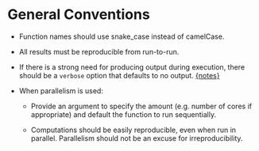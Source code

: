 # General Conventions

* Function names should use snake_case instead of camelCase.

* All results must be reproducible from run-to-run.

<div id="messages-back"></div>

* If there is a strong need for producing output during execution, there should be a `verbose` option that defaults to no output. [{notes}](#messages)

* When parallelism is used: 

    * Provide an argument to specify the amount (e.g. number of cores if appropriate) and default the function to run sequentially. 

    * Computations should be easily reproducible, even when run in parallel. Parallelism should not be an excuse for irreproducibility.  

